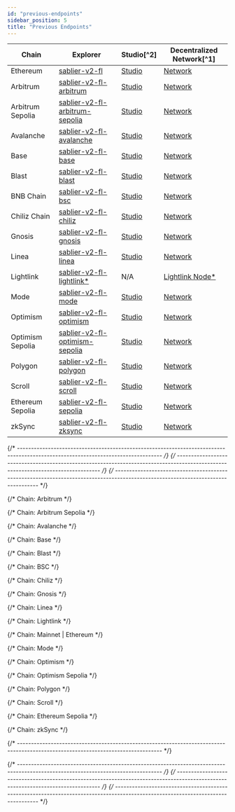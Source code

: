 ```yaml
---
id: "previous-endpoints"
sidebar_position: 5
title: "Previous Endpoints"
---
```



<DeprecatedEndpoints />

| Chain            | Explorer                                                            | Studio[^2]                                | Decentralized Network[^1]                    |
| ---------------- | ------------------------------------------------------------------- | ----------------------------------------- | -------------------------------------------- |
| Ethereum         | [sablier-v2-fl][v2-flow-explorer-ethereum]                          | [Studio][v2-flow-studio-ethereum]         | [Network][v2-flow-network-ethereum]          |
| Arbitrum         | [sablier-v2-fl-arbitrum][v2-flow-explorer-arbitrum]                 | [Studio][v2-flow-studio-arbitrum]         | [Network][v2-flow-network-arbitrum]          |
| Arbitrum Sepolia | [sablier-v2-fl-arbitrum-sepolia][v2-flow-explorer-arbitrum-sepolia] | [Studio][v2-flow-studio-arbitrum-sepolia] | [Network][v2-flow-network-arbitrum-sepolia]  |
| Avalanche        | [sablier-v2-fl-avalanche][v2-flow-explorer-avalanche]               | [Studio][v2-flow-studio-avalanche]        | [Network][v2-flow-network-avalanche]         |
| Base             | [sablier-v2-fl-base][v2-flow-explorer-base]                         | [Studio][v2-flow-studio-base]             | [Network][v2-flow-network-base]              |
| Blast            | [sablier-v2-fl-blast][v2-flow-explorer-blast]                       | [Studio][v2-flow-studio-blast]            | [Network][v2-flow-network-blast]             |
| BNB Chain        | [sablier-v2-fl-bsc][v2-flow-explorer-bsc]                           | [Studio][v2-flow-studio-bsc]              | [Network][v2-flow-network-bsc]               |
| Chiliz Chain     | [sablier-v2-fl-chiliz][v2-flow-explorer-chiliz]                     | [Studio][v2-flow-studio-chiliz]           | [Network][v2-flow-network-chiliz]            |
| Gnosis           | [sablier-v2-fl-gnosis][v2-flow-explorer-gnosis]                     | [Studio][v2-flow-studio-gnosis]           | [Network][v2-flow-network-gnosis]            |
| Linea            | [sablier-v2-fl-linea][v2-flow-explorer-linea]                       | [Studio][v2-flow-studio-linea]            | [Network][v2-flow-network-linea]             |
| Lightlink        | [sablier-v2-fl-lightlink\*][v2-flow-explorer-lightlink]             | N/A                                       | [Lightlink Node\*][v2-flow-custom-lightlink] |
| Mode             | [sablier-v2-fl-mode][v2-flow-explorer-mode]                         | [Studio][v2-flow-studio-mode]             | [Network][v2-flow-network-mode]              |
| Optimism         | [sablier-v2-fl-optimism][v2-flow-explorer-optimism]                 | [Studio][v2-flow-studio-optimism]         | [Network][v2-flow-network-optimism]          |
| Optimism Sepolia | [sablier-v2-fl-optimism-sepolia][v2-flow-explorer-optimism-sepolia] | [Studio][v2-flow-studio-optimism-sepolia] | [Network][v2-flow-network-optimism-sepolia]  |
| Polygon          | [sablier-v2-fl-polygon][v2-flow-explorer-polygon]                   | [Studio][v2-flow-studio-polygon]          | [Network][v2-flow-network-polygon]           |
| Scroll           | [sablier-v2-fl-scroll][v2-flow-explorer-scroll]                     | [Studio][v2-flow-studio-scroll]           | [Network][v2-flow-network-scroll]            |
| Ethereum Sepolia | [sablier-v2-fl-sepolia][v2-flow-explorer-sepolia]                   | [Studio][v2-flow-studio-sepolia]          | [Network][v2-flow-network-sepolia]           |
| zkSync           | [sablier-v2-fl-zksync][v2-flow-explorer-zksync]                     | [Studio][v2-flow-studio-zksync]           | [Network][v2-flow-network-zksync]            |

{/* --------------------------------------------------------------------------------------------------------------------------------- */}
{/* --------------------------------------------------------------------------------------------------------------------------------- */}
{/* --------------------------------------------------------------------------------------------------------------------------------- */}

{/* Chain: Arbitrum */}

[v2-flow-network-arbitrum]: https://gateway-arbitrum.network.thegraph.com/api/API_KEY/subgraphs/id/61wTsPJr76vzcaMMrqQq7RkHSUsQmHoqiJbkFc1iaNN1
[v2-flow-explorer-arbitrum]: https://thegraph.com/explorer/subgraphs/61wTsPJr76vzcaMMrqQq7RkHSUsQmHoqiJbkFc1iaNN1
[v2-flow-studio-arbitrum]: https://api.studio.thegraph.com/query/112500/sablier-v2-fl-arbitrum/version/latest

{/* Chain: Arbitrum Sepolia */}

[v2-flow-network-arbitrum-sepolia]: https://gateway-arbitrum.network.thegraph.com/api/API_KEY/subgraphs/id/Ai8sJzb4W6B19kPzqWxe47R29YGw5dACy9AJ97nZzm5W
[v2-flow-explorer-arbitrum-sepolia]: https://thegraph.com/explorer/subgraphs/Ai8sJzb4W6B19kPzqWxe47R29YGw5dACy9AJ97nZzm5W
[v2-flow-studio-arbitrum-sepolia]: https://api.studio.thegraph.com/query/112500/sablier-v2-fl-arbitrum-sepolia/version/latest

{/* Chain: Avalanche */}

[v2-flow-network-avalanche]: https://gateway-arbitrum.network.thegraph.com/api/API_KEY/subgraphs/id/CUFanZFBBAaKcJDPLnCwWjo6gAruG92DcK38Y2PzARH8
[v2-flow-explorer-avalanche]: https://thegraph.com/explorer/subgraphs/CUFanZFBBAaKcJDPLnCwWjo6gAruG92DcK38Y2PzARH8
[v2-flow-studio-avalanche]: https://api.studio.thegraph.com/query/112500/sablier-v2-fl-avalanche/version/latest

{/* Chain: Base */}

[v2-flow-network-base]: https://gateway-arbitrum.network.thegraph.com/api/API_KEY/subgraphs/id/DVuHKeqguX339rd6JGav7wjXBVi5R4qneHSDNu1urTKr
[v2-flow-explorer-base]: https://thegraph.com/explorer/subgraphs/DVuHKeqguX339rd6JGav7wjXBVi5R4qneHSDNu1urTKr
[v2-flow-studio-base]: https://api.studio.thegraph.com/query/112500/sablier-v2-fl-base/version/latest

{/* Chain: Blast */}

[v2-flow-network-blast]: https://gateway-arbitrum.network.thegraph.com/api/API_KEY/subgraphs/id/84gjGqyeWDG2VxvRTRjTFxrnPMuZhAYF4iETBox2ix5D
[v2-flow-explorer-blast]: https://thegraph.com/explorer/subgraphs/84gjGqyeWDG2VxvRTRjTFxrnPMuZhAYF4iETBox2ix5D
[v2-flow-studio-blast]: https://api.studio.thegraph.com/query/112500/sablier-v2-fl-blast/version/latest

{/* Chain: BSC */}

[v2-flow-network-bsc]: https://gateway-arbitrum.network.thegraph.com/api/API_KEY/subgraphs/id/GJvqaYwX9vGXPXDFrANs6LcDALcN22bjvvPvrcNvU8rn
[v2-flow-explorer-bsc]: https://thegraph.com/explorer/subgraphs/GJvqaYwX9vGXPXDFrANs6LcDALcN22bjvvPvrcNvU8rn
[v2-flow-studio-bsc]: https://api.studio.thegraph.com/query/112500/sablier-v2-fl-bsc/version/latest

{/* Chain: Chiliz */}

[v2-flow-network-chiliz]: https://gateway-arbitrum.network.thegraph.com/api/API_KEY/subgraphs/id/H5LERpVjK2ugD42PX774kv5shHfqd13HkBPWtASq75L4
[v2-flow-explorer-chiliz]: https://thegraph.com/explorer/subgraphs/H5LERpVjK2ugD42PX774kv5shHfqd13HkBPWtASq75L4
[v2-flow-studio-chiliz]: https://api.studio.thegraph.com/query/112500/sablier-v2-fl-chiliz/version/latest

{/* Chain: Gnosis */}

[v2-flow-network-gnosis]: https://gateway-arbitrum.network.thegraph.com/api/API_KEY/subgraphs/id/3XxHfFUMixMJTGVn1FJFFER1NFYpDDQo4QAbR2sQSpAH
[v2-flow-explorer-gnosis]: https://thegraph.com/explorer/subgraphs/3XxHfFUMixMJTGVn1FJFFER1NFYpDDQo4QAbR2sQSpAH
[v2-flow-studio-gnosis]: https://api.studio.thegraph.com/query/112500/sablier-v2-fl-gnosis/version/latest

{/* Chain: Linea */}

[v2-flow-network-linea]: https://gateway-arbitrum.network.thegraph.com/api/API_KEY/subgraphs/id/25Ry5DsjAKLXh6b8uXSu6H85Jk9d3MHxQbpDUJTstwvx
[v2-flow-explorer-linea]: https://thegraph.com/explorer/subgraphs/25Ry5DsjAKLXh6b8uXSu6H85Jk9d3MHxQbpDUJTstwvx
[v2-flow-studio-linea]: https://api.studio.thegraph.com/query/112500/sablier-v2-fl-linea/version/latest

{/* Chain: Lightlink */}

[v2-flow-explorer-lightlink]: https://graph.phoenix.lightlink.io/query/subgraphs/name/lightlink/sablier-v2-fl-lightlink/graphql
[v2-flow-custom-lightlink]: https://graph.phoenix.lightlink.io/query/subgraphs/name/lightlink/sablier-v2-fl-lightlink

{/* Chain: Mainnet | Ethereum */}

[v2-flow-explorer-ethereum]: https://thegraph.com/explorer/subgraphs/DgXaXAUMFTZdwo1aZ21dmGV2vyU1Wdb1DkHyVmy3y7xi
[v2-flow-studio-ethereum]: https://api.studio.thegraph.com/query/112500/sablier-v2-fl/version/latest
[v2-flow-network-ethereum]: https://gateway-arbitrum.network.thegraph.com/api/API_KEY/subgraphs/id/DgXaXAUMFTZdwo1aZ21dmGV2vyU1Wdb1DkHyVmy3y7xi

{/* Chain: Mode */}

[v2-flow-network-mode]: https://gateway-arbitrum.network.thegraph.com/api/API_KEY/subgraphs/id/H9D24a58cCZmzZTnu4VNdUoFCEMhNYjHP9uohXr9Qi65
[v2-flow-explorer-mode]: https://thegraph.com/explorer/subgraphs/H9D24a58cCZmzZTnu4VNdUoFCEMhNYjHP9uohXr9Qi65
[v2-flow-studio-mode]: https://api.studio.thegraph.com/query/112500/sablier-v2-fl-mode/version/latest

{/* Chain: Optimism */}

[v2-flow-network-optimism]: https://gateway-arbitrum.network.thegraph.com/api/API_KEY/subgraphs/id/JAf9rM9bn6Z91htddJ33JAyrWdNXHmseHhvx11Bpfysg
[v2-flow-explorer-optimism]: https://thegraph.com/explorer/subgraphs/JAf9rM9bn6Z91htddJ33JAyrWdNXHmseHhvx11Bpfysg
[v2-flow-studio-optimism]: https://api.studio.thegraph.com/query/112500/sablier-v2-fl-optimism/version/latest

{/* Chain: Optimism Sepolia */}

[v2-flow-network-optimism-sepolia]: https://gateway-arbitrum.network.thegraph.com/api/API_KEY/subgraphs/id/5tosMw7VVdE9ie3Z8Hdz6Y4SqaMaKrBb3XnM9rTYUag2
[v2-flow-explorer-optimism-sepolia]: https://thegraph.com/explorer/subgraphs/5tosMw7VVdE9ie3Z8Hdz6Y4SqaMaKrBb3XnM9rTYUag2
[v2-flow-studio-optimism-sepolia]: https://api.studio.thegraph.com/query/112500/sablier-v2-fl-optimism-sepolia/version/latest

{/* Chain: Polygon */}

[v2-flow-network-polygon]: https://gateway-arbitrum.network.thegraph.com/api/API_KEY/subgraphs/id/G49hZr29bZK7TAa7KK8z4sZ3ZkL93Ss6CZDG6ffCSifV
[v2-flow-explorer-polygon]: https://thegraph.com/explorer/subgraphs/G49hZr29bZK7TAa7KK8z4sZ3ZkL93Ss6CZDG6ffCSifV
[v2-flow-studio-polygon]: https://api.studio.thegraph.com/query/112500/sablier-v2-fl-polygon/version/latest

{/* Chain: Scroll */}

[v2-flow-network-scroll]: https://gateway-arbitrum.network.thegraph.com/api/API_KEY/subgraphs/id/2d1uvMnHnohZowpGwDdj6Gpk5gT8SNcZjbLfTA3JVRa8
[v2-flow-explorer-scroll]: https://thegraph.com/explorer/subgraphs/2d1uvMnHnohZowpGwDdj6Gpk5gT8SNcZjbLfTA3JVRa8
[v2-flow-studio-scroll]: https://api.studio.thegraph.com/query/112500/sablier-v2-fl-scroll/version/latest

{/* Chain: Ethereum Sepolia */}

[v2-flow-network-sepolia]: https://gateway-arbitrum.network.thegraph.com/api/API_KEY/subgraphs/id/iYRc4ETBqkeiyVhMeXktJ9jxEuQhQ1eJb2Bv68mGkQm
[v2-flow-explorer-sepolia]: https://thegraph.com/explorer/subgraphs/iYRc4ETBqkeiyVhMeXktJ9jxEuQhQ1eJb2Bv68mGkQm
[v2-flow-studio-sepolia]: https://api.studio.thegraph.com/query/112500/sablier-v2-fl-sepolia/version/latest

{/* Chain: zkSync */}

[v2-flow-network-zksync]: https://gateway-arbitrum.network.thegraph.com/api/API_KEY/subgraphs/id/iYRc4ETBqkeiyVhMeXktJ9jxEuQhQ1eJb2Bv68mGkQm
[v2-flow-explorer-zksync]: https://thegraph.com/explorer/subgraphs/iYRc4ETBqkeiyVhMeXktJ9jxEuQhQ1eJb2Bv68mGkQm
[v2-flow-studio-zksync]: https://api.studio.thegraph.com/query/112500/sablier-v2-fl-zksync/version/latest

{/* --------------------------------------------------------------------------------------------------------------------------------- */}

[endpoint-flow]: https://indexer.hyperindex.xyz/3b4ea6b/v1/graphql

{/* --------------------------------------------------------------------------------------------------------------------------------- */}
{/* --------------------------------------------------------------------------------------------------------------------------------- */}
{/* --------------------------------------------------------------------------------------------------------------------------------- */}

